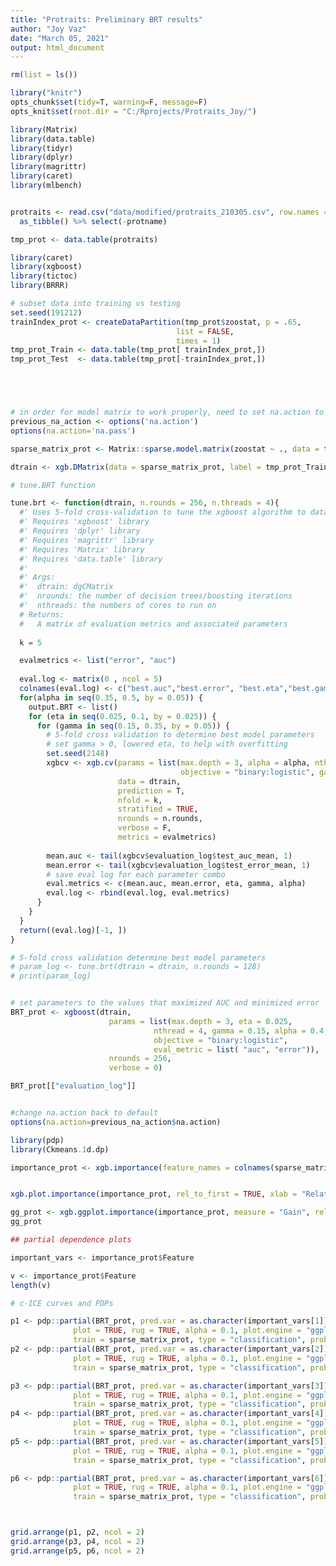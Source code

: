 ```yaml
---
title: "Protraits: Preliminary BRT results"
author: "Joy Vaz"
date: "March 05, 2021"
output: html_document
---
```


```r
rm(list = ls())

library("knitr")
opts_chunk$set(tidy=T, warning=F, message=F)
opts_knit$set(root.dir = "C:/Rprojects/Protraits_Joy/")
```


```r

library(Matrix)
library(data.table)
library(tidyr)
library(dplyr)
library(magrittr)
library(caret)
library(mlbench)


protraits <- read.csv("data/modified/protraits_210305.csv", row.names = 1) %>% 
  as_tibble() %>% select(-protname)

tmp_prot <- data.table(protraits)


```

```r

library(caret)
library(xgboost)
library(tictoc)
library(BRRR)

# subset data into training vs testing 
set.seed(191212)
trainIndex_prot <- createDataPartition(tmp_prot$zoostat, p = .65, 
                                     list = FALSE, 
                                     times = 1)
tmp_prot_Train <- data.table(tmp_prot[ trainIndex_prot,])
tmp_prot_Test  <- data.table(tmp_prot[-trainIndex_prot,])





# in order for model matrix to work properly, need to set na.action to pass
previous_na_action <- options('na.action')
options(na.action='na.pass')

sparse_matrix_prot <- Matrix::sparse.model.matrix(zoostat ~ ., data = tmp_prot_Train)[,-1] # create a model matrix of the training data predictor variables  

dtrain <- xgb.DMatrix(data = sparse_matrix_prot, label = tmp_prot_Train$zoostat)

```

```r

# tune.BRT function

tune.brt <- function(dtrain, n.rounds = 256, n.threads = 4){
  #' Uses 5-fold cross-validation to tune the xgboost algorithm to data 
  #' Requires 'xgboost' library
  #' Requires 'dplyr' library  
  #' Requires 'magrittr' library
  #' Requires 'Matrix' library
  #' Requires 'data.table' library
  #' 
  #' Args:
  #'  dtrain: dgCMatrix
  #'  nrounds: the number of decision trees/boosting iterations
  #'  nthreads: the numbers of cores to run on
  # Returns:
  #   A matrix of evaluation metrics and associated parameters
 
  k = 5

  evalmetrics <- list("error", "auc")
  
  eval.log <- matrix(0 , ncol = 5)
  colnames(eval.log) <- c("best.auc","best.error", "best.eta","best.gamma", "best.alpha")
  for(alpha in seq(0.35, 0.5, by = 0.05)) {
    output.BRT <- list()
    for (eta in seq(0.025, 0.1, by = 0.025)) {
      for (gamma in seq(0.15, 0.35, by = 0.05)) {
        # 5-fold cross validation to determine best model parameters
        # set gamma > 0, lowered eta, to help with overfitting
        set.seed(2148)
        xgbcv <- xgb.cv(params = list(max.depth = 3, alpha = alpha, nthread = n.threads, 
                                      objective = "binary:logistic", gamma = gamma),
                        data = dtrain, 
                        prediction = T,
                        nfold = k, 
                        stratified = TRUE,
                        nrounds = n.rounds,
                        verbose = F,
                        metrics = evalmetrics)
      
        mean.auc <- tail(xgbcv$evaluation_log$test_auc_mean, 1)
        mean.error <- tail(xgbcv$evaluation_log$test_error_mean, 1)
        # save eval log for each parameter combo
        eval.metrics <- c(mean.auc, mean.error, eta, gamma, alpha)
        eval.log <- rbind(eval.log, eval.metrics)
      }    
    }
  }
  return((eval.log)[-1, ])
}

# 5-fold cross validation determine best model parameters
# param_log <- tune.brt(dtrain = dtrain, n.rounds = 128)
# print(param_log)


# set parameters to the values that maximized AUC and minimized error
BRT_prot <- xgboost(dtrain,
                      params = list(max.depth = 3, eta = 0.025, 
                                nthread = 4, gamma = 0.15, alpha = 0.4,
                                objective = "binary:logistic", 
                                eval_metric = list( "auc", "error")),
                      nrounds = 256,
                      verbose = 0)

BRT_prot[["evaluation_log"]]


#change na.action back to default
options(na.action=previous_na_action$na.action)
```

```r

library(pdp)
library(Ckmeans.1d.dp)

importance_prot <- xgb.importance(feature_names = colnames(sparse_matrix_prot), model = BRT_prot)


xgb.plot.importance(importance_prot, rel_to_first = TRUE, xlab = "Relative importance")

gg_prot <- xgb.ggplot.importance(importance_prot, measure = "Gain", rel_to_first = TRUE)
gg_prot

```

```r
## partial dependence plots

important_vars <- importance_prot$Feature

v <- importance_prot$Feature
length(v)

# c-ICE curves and PDPs

p1 <- pdp::partial(BRT_prot, pred.var = as.character(important_vars[1]), ice = TRUE, center = F, 
              plot = TRUE, rug = TRUE, alpha = 0.1, plot.engine = "ggplot2", 
              train = sparse_matrix_prot, type = "classification", prob = T)
p2 <- pdp::partial(BRT_prot, pred.var = as.character(important_vars[2]), ice = TRUE, center = F, 
              plot = TRUE, rug = TRUE, alpha = 0.1, plot.engine = "ggplot2",
              train = sparse_matrix_prot, type = "classification", prob = T)

p3 <- pdp::partial(BRT_prot, pred.var = as.character(important_vars[3]), ice = TRUE, center = F, 
              plot = TRUE, rug = TRUE, alpha = 0.1, plot.engine = "ggplot2", 
              train = sparse_matrix_prot, type = "classification", prob = T)
p4 <- pdp::partial(BRT_prot, pred.var = as.character(important_vars[4]), ice = TRUE, center = F, 
              plot = TRUE, rug = TRUE, alpha = 0.1, plot.engine = "ggplot2",
              train = sparse_matrix_prot, type = "classification", prob = T)
p5 <- pdp::partial(BRT_prot, pred.var = as.character(important_vars[5]), ice = TRUE, center = F, 
              plot = TRUE, rug = TRUE, alpha = 0.1, plot.engine = "ggplot2",
              train = sparse_matrix_prot, type = "classification", prob = T)

p6 <- pdp::partial(BRT_prot, pred.var = as.character(important_vars[6]), ice = TRUE, center = F, 
              plot = TRUE, rug = TRUE, alpha = 0.1, plot.engine = "ggplot2", 
              train = sparse_matrix_prot, type = "classification", prob = T)



grid.arrange(p1, p2, ncol = 2)
grid.arrange(p3, p4, ncol = 2)
grid.arrange(p5, p6, ncol = 2)

```


